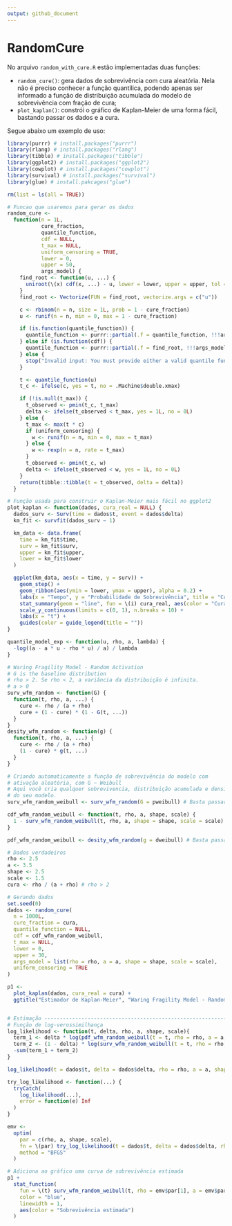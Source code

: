 ```yaml
---
output: github_document
---
```


# RandomCure

No arquivo `random_with_cure.R` estão implementadas duas funções:

-   `random_cure()`: gera dados de sobrevivência com cura aleatória.
    Nela não é preciso conhecer a função quantílica, podendo apenas ser
    informado a função de distribuição acumulada do modelo de
    sobrevivência com fração de cura;
-   `plot_kaplan()`: constrói o gráfico de Kaplan-Meier de uma forma
    fácil, bastando passar os dados e a cura.

Segue abaixo um exemplo de uso:

```r
library(purrr) # install.packages("purrr")
library(rlang) # install.packages("rlang")
library(tibble) # install.packages("tibble")
library(ggplot2) # install.packages("ggplot2")
library(cowplot) # install.packages("cowplot")
library(survival) # install.packages("survival")
library(glue) # install.pakcages("glue")

rm(list = ls(all = TRUE))

# Funcao que usaremos para gerar os dados
random_cure <-
  function(n = 1L,
           cure_fraction,
           quantile_function,
           cdf = NULL,
           t_max = NULL,
           uniform_censoring = TRUE,
           lower = 0,
           upper = 50,
           args_model) {
    find_root <- function(u, ...) {
      uniroot(\(x) cdf(x, ...) - u, lower = lower, upper = upper, tol = .Machine$double.eps^0.5)$root
    }
    find_root <- Vectorize(FUN = find_root, vectorize.args = c("u"))

    c <- rbinom(n = n, size = 1L, prob = 1 - cure_fraction)
    u <- runif(n = n, min = 0, max = 1 - cure_fraction)

    if (is.function(quantile_function)) {
      quantile_function <- purrr::partial(.f = quantile_function, !!!args_model)
    } else if (is.function(cdf)) {
      quantile_function <- purrr::partial(.f = find_root, !!!args_model)
    } else {
      stop("Invalid input: You must provide either a valid quantile function (quantile_function) or a cumulative distribution function (cdf).")
    }

    t <- quantile_function(u)
    t_c <- ifelse(c, yes = t, no = .Machine$double.xmax)

    if (!is.null(t_max)) {
      t_observed <- pmin(t_c, t_max)
      delta <- ifelse(t_observed < t_max, yes = 1L, no = 0L)
    } else {
      t_max <- max(t * c)
      if (uniform_censoring) {
        w <- runif(n = n, min = 0, max = t_max)
      } else {
        w <- rexp(n = n, rate = t_max)
      }
      t_observed <- pmin(t_c, w)
      delta <- ifelse(t_observed < w, yes = 1L, no = 0L)
    }
    return(tibble::tibble(t = t_observed, delta = delta))
  }

# Função usada para construir o Kaplan-Meier mais fácil no ggplot2
plot_kaplan <- function(dados, cura_real = NULL) {
  dados_surv <- Surv(time = dados$t, event = dados$delta)
  km_fit <- survfit(dados_surv ~ 1)

  km_data <- data.frame(
    time = km_fit$time,
    surv = km_fit$surv,
    upper = km_fit$upper,
    lower = km_fit$lower
  )

  ggplot(km_data, aes(x = time, y = surv)) +
    geom_step() +
    geom_ribbon(aes(ymin = lower, ymax = upper), alpha = 0.2) +
    labs(x = "Tempo", y = "Probabilidade de Sobrevivência", title = "Curva de Kaplan-Meier") +
    stat_summary(geom = "line", fun = \(i) cura_real, aes(color = "Cura real"), linewidth = 1.5, linetype = 2) +
    scale_y_continuous(limits = c(0, 1), n.breaks = 10) +
    labs(x = "t") +
    guides(color = guide_legend(title = ""))
}

quantile_model_exp <- function(u, rho, a, lambda) {
  -log((a - a * u - rho * u) / a) / lambda
}

# Waring Fragility Model - Random Activation
# G is the baseline distribution
# rho > 2. Se rho < 2, a variância da distribuição é infinita.
# a > 0
surv_wfm_random <- function(G) {
  function(t, rho, a, ...) {
    cure <- rho / (a + rho)
    cure + (1 - cure) * (1 - G(t, ...))
  }
}
desity_wfm_random <- function(g) {
  function(t, rho, a, ...) {
    cure <- rho / (a + rho)
    (1 - cure) * g(t, ...)
  }
}

# Criando automaticamente a função de sobrevivência do modelo com
# ativação aleatória, com G ~ Weibull
# Aqui você cria qualquer sobrevivencia, distribuição acumulada e densidade
# do seu modelo.
surv_wfm_random_weibull <- surv_wfm_random(G = pweibull) # Basta passar a G

cdf_wfm_random_weibull <- function(t, rho, a, shape, scale) {
  1 - surv_wfm_random_weibull(t, rho, a, shape = shape, scale = scale)
}

pdf_wfm_random_weibull <- desity_wfm_random(g = dweibull) # Basta passar a g

# Dados verdadeiros
rho <- 2.5
a <- 3.5
shape <- 2.5
scale <- 1.5
cura <- rho / (a + rho) # rho > 2

# Gerando dados
set.seed(0)
dados <- random_cure(
  n = 1000L,
  cure_fraction = cura,
  quantile_function = NULL,
  cdf = cdf_wfm_random_weibull,
  t_max = NULL,
  lower = 0,
  upper = 30,
  args_model = list(rho = rho, a = a, shape = shape, scale = scale),
  uniform_censoring = TRUE
)

p1 <-
  plot_kaplan(dados, cura_real = cura) +
  ggtitle("Estimador de Kaplan-Meier", "Waring Fragility Model - Random Activation")


# Estimação ---------------------------------------------------------------
# Função de log-verossimilhança
log_likelihood <- function(t, delta, rho, a, shape, scale){
  term_1 <- delta * log(pdf_wfm_random_weibull(t = t, rho = rho, a = a, shape = shape, scale = scale))
  term_2 <- (1 - delta) * log(surv_wfm_random_weibull(t = t, rho = rho, a = a, shape = shape, scale = scale))
  -sum(term_1 + term_2)
}

log_likelihood(t = dados$t, delta = dados$delta, rho = rho, a = a, shape = shape, scale = scale)

try_log_likelihood <- function(...) {
  tryCatch(
    log_likelihood(...),
    error = function(e) Inf
  )
}

emv <-
  optim(
    par = c(rho, a, shape, scale),
    fn = \(par) try_log_likelihood(t = dados$t, delta = dados$delta, rho = par[1], a = par[2], shape = par[3], scale = par[4]),
    method = "BFGS"
  )

# Adiciona ao gráfico uma curva de sobrevivência estimada
p1 +
  stat_function(
    fun = \(t) surv_wfm_random_weibull(t, rho = emv$par[1], a = emv$par[2], shape = emv$par[3], scale = emv$par[4]),
    color = "blue",
    linewidth = 1,
    aes(color = "Sobrevivência estimada")
  ) 
```